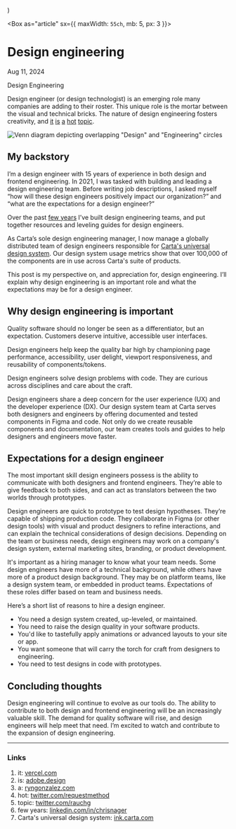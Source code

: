 


  <Halo
    description="This post is my perspective on, and appreciation for, design engineering."
    title="Design engineering / Blog"
    url="https://chrisnager.com/blog/design-engineering"
  />
)

<Box as="article" sx={{ maxWidth: `55ch`, mb: 5, px: 3 }}>
# Design engineering

Aug 11, 2024

<Tag>Design</Tag> <Tag>Engineering</Tag>

Design engineer (or design technologist) is an emerging role many companies are adding to their roster. This unique role is the mortar between the visual and technical bricks. The nature of design engineering fosters creativity, and [it] [is] [a] [hot] [topic].

![Venn diagram depicting overlapping "Design" and "Engineering" circles](/images/blog/design-engineering/design-engineering-venn-diagram.png)

## My backstory

I’m a design engineer with 15 years of experience in both design and frontend engineering. In 2021, I was tasked with building and leading a design engineering team. Before writing job descriptions, I asked myself “how will these design engineers positively impact our organization?” and “what are the expectations for a design engineer?”

Over the past [few years] I’ve built design engineering teams, and put together resources and leveling guides for design engineers.

As Carta’s sole design engineering manager, I now manage a globally distributed team of design engineers responsible for [Carta's universal design system]. Our design system usage metrics show that over 100,000 of the components are in use across Carta's suite of products.

This post is my perspective on, and appreciation for, design engineering. I’ll explain why design engineering is an important role and what the expectations may be for a design engineer.

## Why design engineering is important

Quality software should no longer be seen as a differentiator, but an expectation. Customers deserve intuitive, accessible user interfaces.

Design engineers help keep the quality bar high by championing page performance, accessibility, user delight, viewport responsiveness, and reusability of components/tokens.

Design engineers solve design problems with code. They are curious across disciplines and care about the craft.

Design engineers share a deep concern for the user experience (UX) and the developer experience (DX). Our design system team at Carta serves both designers and engineers by offering documented and tested components in Figma and code. Not only do we create reusable components and documentation, our team creates tools and guides to help designers and engineers move faster.

## Expectations for a design engineer

The most important skill design engineers possess is the ability to communicate with both designers and frontend engineers. They’re able to give feedback to both sides, and can act as translators between the two worlds through prototypes.

Design engineers are quick to prototype to test design hypotheses. They’re capable of shipping production code. They collaborate in Figma (or other design tools) with visual and product designers to refine interactions, and can explain the technical considerations of design decisions. Depending on the team or business needs, design engineers may work on a company's design system, external marketing sites, branding, or product development.

It's important as a hiring manager to know what your team needs. Some design engineers have more of a technical background, while others have more of a product design background. They may be on platform teams, like a design system team, or embedded in product teams. Expectations of these roles differ based on team and business needs.

Here’s a short list of reasons to hire a design engineer.

- You need a design system created, up-leveled, or maintained.
- You need to raise the design quality in your software products.
- You'd like to tastefully apply animations or advanced layouts to your site or app.
- You want someone that will carry the torch for craft from designers to engineering.
- You need to test designs in code with prototypes.

## Concluding thoughts

Design engineering will continue to evolve as our tools do. The ability to contribute to both design and frontend engineering will be an increasingly valuable skill. The demand for quality software will rise, and design engineers will help meet that need. I’m excited to watch and contribute to the expansion of design engineering.

---

### Links

1. it: [vercel.com](https://vercel.com/blog/design-engineering-at-vercel)
2. is: [adobe.design](https://adobe.design/stories/leading-design/should-you-pursue-a-career-in-design-engineering)
3. a: [ryngonzalez.com](https://www.ryngonzalez.com/blog/the-attributes-of-a-design-engineer)
4. hot: [twitter.com/requestmethod](https://twitter.com/requestmethod/status/1774816323597406498)
5. topic: [twitter.com/rauchg](https://twitter.com/rauchg/status/1773820378349232169)
6. few years: [linkedin.com/in/chrisnager](https://linkedin.com/in/chrisnager)
7. Carta's universal design system: [ink.carta.com](https://ink.carta.com)
</Box>

[role]: https://linkedin.com/in/chrisnager
[Vercel]: https://vercel.com/blog/design-engineering-at-vercel
[Adobe]: https://adobe.design/stories/leading-design/should-you-pursue-a-career-in-design-engineering
[DoorDash]: https://www.ryngonzalez.com/blog/the-attributes-of-a-design-engineer
[Uber]: https://twitter.com/requestmethod/status/1774816323597406498
[@rauchg]: https://twitter.com/rauchg/status/1773820378349232169
[few years]: https://linkedin.com/in/chrisnager
[Carta's universal design system]: https://ink.carta.com
[it]: https://vercel.com/blog/design-engineering-at-vercel
[is]: https://adobe.design/stories/leading-design/should-you-pursue-a-career-in-design-engineering
[a]: https://www.ryngonzalez.com/blog/the-attributes-of-a-design-engineer
[hot]: https://twitter.com/requestmethod/status/1774816323597406498
[topic]: https://twitter.com/rauchg/status/1773820378349232169
